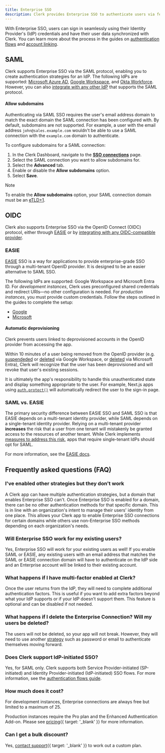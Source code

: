 ```yaml
---
title: Enterprise SSO
description: Clerk provides Enterprise SSO to authenticate users via federated Identity Providers such such as Azure AD, Okta, Google Workspace and more.
---
```


With Enterprise SSO, users can sign in seamlessly using their Identity Provider's (IdP) credentials and have their user data synchronized with Clerk. You can learn more about the process in the guides on [authentication flows](/docs/authentication/enterprise-connections/authentication-flows) and [account linking](/docs/authentication/enterprise-connections/account-linking).

## SAML

Clerk supports Enterprise SSO via the SAML protocol, enabling you to create authentication strategies for an IdP. The following IdPs are supported: [Microsoft Azure AD](/docs/authentication/enterprise-connections/saml/azure), [Google Workspace](/docs/authentication/enterprise-connections/saml/google), and [Okta Workforce](/docs/authentication/enterprise-connections/saml/okta). However, you can also [integrate with any other IdP](/docs/authentication/enterprise-connections/saml/custom-provider) that supports the SAML protocol.

#### Allow subdomains

Authenticating via SAML SSO requires the user's email address domain to match the exact domain the SAML connection has been configured with. By default, subdomains are not supported. For example, a user with the email address `john@sales.example.com` wouldn't be able to use a SAML connection with the `example.com` domain to authenticate.

To configure subdomains for a SAML connection:

1. In the Clerk Dashboard, navigate to the [**SSO connections**](https://dashboard.clerk.com/last-active?path=user-authentication/sso-connections) page.
1. Select the SAML connection you want to allow subdomains for.
1. Select the **Advanced** tab.
1. Enable or disable the **Allow subdomains** option.
1. Select **Save**.

> [!NOTE]
> To enable the **Allow subdomains** option, your SAML connection domain must be an [eTLD+1](https://developer.mozilla.org/en-US/docs/Glossary/eTLD).

## OIDC

Clerk also supports Enterprise SSO via the OpenID Connect (OIDC) protocol, either through [EASIE](#easie) or by [integrating with any OIDC-compatible provider](/docs/authentication/enterprise-connections/oidc/custom-provider).

### EASIE

[EASIE](https://easie.dev) SSO is a way for applications to provide enterprise-grade SSO through a multi-tenant OpenID provider. It is designed to be an easier alternative to SAML SSO.

The following IdPs are supported: Google Workspace and Microsoft Entra ID. For _development instances_, Clerk uses preconfigured shared credentials and redirect URIs—no other configuration is needed. For _production instances_, you must provide custom credentials. Follow the steps outlined in the guides to complete the setup:

- [Google](docs/authentication/social-connections/google)
- [Microsoft](docs/authentication/social-connections/azure)

#### Automatic deprovisioning

Clerk prevents users linked to deprovisioned accounts in the OpenID provider from accessing the app.

Within 10 minutes of a user being removed from the OpenID provider (e.g. [suspendeded](https://support.google.com/a/answer/33312?hl=en) or [deleted](https://support.google.com/a/answer/33314?hl=en) via Google Workspace, or [deleted](https://learn.microsoft.com/en-us/entra/fundamentals/how-to-create-delete-users#delete-a-user) via Microsoft Entra), Clerk will recognize that the user has been deprovisioned and will revoke that user's existing sessions.

It is ultimately the app's responsibility to handle this unauthenticated state and display something appropriate to the user. For example, Next.js apps using [`auth.protect()`](docs/references/nextjs/auth#auth-protect) will automatically redirect the user to the sign-in page.

### SAML vs. EASIE

The primary security difference between EASIE SSO and SAML SSO is that EASIE depends on a multi-tenant identity provider, while SAML depends on a single-tenant identity provider. Relying on a multi-tenant provider **increases** the risk that a user from one tenant will mistakenly be granted access to the resources of another tenant. While Clerk implements [measures to address this risk](https://easie.dev/#mitigating-tenant-crossover-vulnerabilities), apps that require single-tenant IdPs should opt for SAML.

For more information, see the [EASIE docs](https://easie.dev#security).

## Frequently asked questions (FAQ)

### I've enabled other strategies but they don't work

A Clerk app can have multiple authentication strategies, but a domain that enables Enterprise SSO can't. Once Enterprise SSO is enabled for a domain, there can be no other authentication methods for that specific domain. This is in line with an organization's intent to manage their users' identity from one place. This allows your Clerk app to enable Enterprise SSO connections for certain domains while others use non-Enterprise SSO methods depending on each organization's needs.

### Will Enterprise SSO work for my existing users?

Yes, Enterprise SSO will work for your existing users as well! If you enable SAML or EASIE, any existing users with an email address that matches the SAML or EASIE connection domain will have to authenticate on the IdP side and an Enterprise account will be linked to their existing account.

### What happens if I have multi-factor enabled at Clerk?

Once the user returns from the IdP, they will need to complete additional authentication factors. This is useful if you want to add extra factors beyond what your IdP supports or if your IdP doesn’t support them. This feature is optional and can be disabled if not needed.

### What happens if I delete the Enterprise Connection? Will my users be deleted?

The users will not be deleted, so your app will not break. However, they will need to use another [strategy](/docs/authentication/configuration/sign-up-sign-in-options#authentication-strategies) such as password or email to authenticate themselves moving forward.

### Does Clerk support IdP-initiated SSO?

Yes, for SAML only. Clerk supports both Service Provider-initiated (SP-initiated) and Identity Provider-initiated (IdP-initiated) SSO flows. For more information, see the [authentication flows guide](/docs/authentication/enterprise-connections/authentication-flows).

### How much does it cost?

For development instances, Enterprise connections are always free but limited to a maximum of 25.

Production instances require the Pro plan and the Enhanced Authentication Add-on. Please see [pricing](/pricing){{ target: '_blank' }} for more information.

### Can I get a bulk discount?

Yes, [contact support](/contact/support){{ target: '_blank' }} to work out a custom plan.
